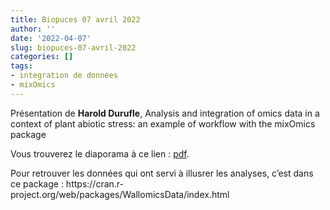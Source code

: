 ```yaml
---
title: Biopuces 07 avril 2022
author: ''
date: '2022-04-07'
slug: biopuces-07-avril-2022
categories: []
tags:
- integration de données
- mixOmics
---
```



Présentation de **Harold Durufle**,  Analysis and integration of omics data in a context of plant abiotic stress: an example of workflow with the mixOmics package


Vous trouverez le diaporama à ce lien : [pdf](/diapos/220407_BioPuce_durufle.pdf).

Pour retrouver les données qui ont servi à illusrer les analyses, c'est dans ce package : 
https://cran.r-project.org/web/packages/WallomicsData/index.html 

